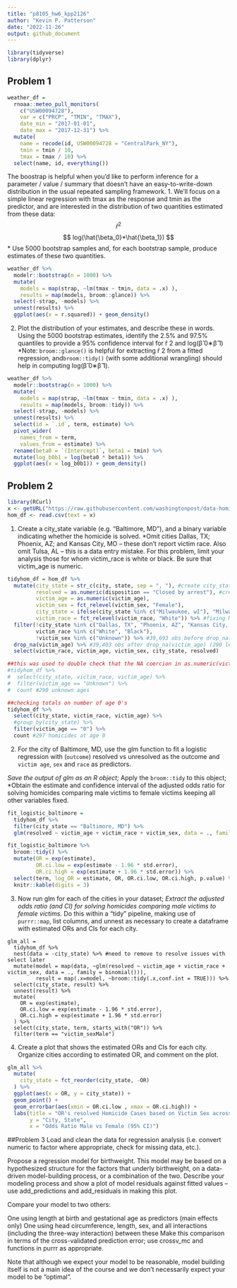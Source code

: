 ```yaml
---
title: "p8105_hw6_kpp2126"
author: "Kevin P. Patterson"
date: "2022-11-26"
output: github_document
---
```


```r
library(tidyverse)
library(dplyr)
```

## Problem 1

```r
weather_df = 
  rnoaa::meteo_pull_monitors(
    c("USW00094728"),
    var = c("PRCP", "TMIN", "TMAX"), 
    date_min = "2017-01-01",
    date_max = "2017-12-31") %>%
  mutate(
    name = recode(id, USW00094728 = "CentralPark_NY"),
    tmin = tmin / 10,
    tmax = tmax / 10) %>%
  select(name, id, everything())
```
The boostrap is helpful when you’d like to perform inference for a parameter / value / summary that doesn’t have an easy-to-write-down distribution in the usual repeated sampling framework. 
1. We’ll focus on a simple linear regression with tmax as the response and tmin as the predictor, and are interested in the distribution of two quantities estimated from these data:
$$
\hat{r}^2
$$
$$
log(\hat{\beta_0}*\hat{\beta_1})
$$
* Use 5000 bootstrap samples and, for each bootstrap sample, produce estimates of these two quantities.
```r
weather_df %>% 
  modelr::bootstrap(n = 1000) %>% 
  mutate(
    models = map(strap, ~lm(tmax ~ tmin, data = .x) ),
    results = map(models, broom::glance)) %>% 
  select(-strap, -models) %>% 
  unnest(results) %>% 
  ggplot(aes(x = r.squared)) + geom_density()
```

2. Plot the distribution of your estimates, and describe these in words. Using the 5000 bootstrap estimates, identify the 2.5% and 97.5% quantiles to provide a 95% confidence interval for r̂ 2 and log(β̂ 0∗β̂ 1)
*Note: `broom::glance()` is helpful for extracting r̂ 2 from a fitted regression, and`broom::tidy()` (with some additional wrangling) should help in computing log(β̂ 0∗β̂ 1).
```r
weather_df %>% 
  modelr::bootstrap(n = 1000) %>% 
  mutate(
    models = map(strap, ~lm(tmax ~ tmin, data = .x) ),
    results = map(models, broom::tidy)) %>% 
  select(-strap, -models) %>% 
  unnest(results) %>% 
  select(id = `.id`, term, estimate) %>% 
  pivot_wider(
    names_from = term, 
    values_from = estimate) %>% 
  rename(beta0 = `(Intercept)`, beta1 = tmin) %>% 
  mutate(log_b0b1 = log(beta0 * beta1)) %>% 
  ggplot(aes(x = log_b0b1)) + geom_density()
```


## Problem 2
```r
library(RCurl)
x <- getURL("https://raw.githubusercontent.com/washingtonpost/data-homicides/master/homicide-data.csv")
hom_df <- read.csv(text = x)
```

1. Create a city_state variable (e.g. “Baltimore, MD”), and a binary variable indicating whether the homicide is solved. 
*Omit cities Dallas, TX; Phoenix, AZ; and Kansas City, MO – these don’t report victim race. Also omit Tulsa, AL – this is a data entry mistake. For this problem, limit your analysis those for whom victim_race is white or black. Be sure that victim_age is numeric.
```r
tidyhom_df = hom_df %>%
  mutate(city_state = str_c(city, state, sep = ", "), #create city_state variable
         resolved = as.numeric(disposition == "Closed by arrest"), #create 1=resolved or 0=unresolved
         victim_age = as.numeric(victim_age),
         victim_sex = fct_relevel(victim_sex, "Female"),
         city_state = ifelse(city_state %in% c("Milwaukee, wI"), "Milwaukee, WI", city_state),
         victim_race = fct_relevel(victim_race, "White")) %>% #fixing Milwaukee, wI to WI
  filter(!city_state %in% c("Dallas, TX", "Phoenix, AZ", "Kansas City, MO", "Tulsa, AL"),
         victim_race %in% c("White", "Black"),
         !victim_sex %in% c("Unknown")) %>% #39,693 obs before drop_na(victim_age)
  drop_na(victim_age) %>% #39,403 obs after drop_na(victim_age) (290 less)
  select(victim_race, victim_age, victim_sex, city_state, resolved)

##this was used to double check that the NA coercion in as.numeric(victim_age) -> drop_na(victim_age)
#tidyhom_df %>%
#  select(city_state, victim_race, victim_age) %>%
#  filter(victim_age == "Unknown") %>%
#  count #290 unknown ages

##checking totals on number of age 0's
tidyhom_df %>%
  select(city_state, victim_race, victim_age) %>%
  #group_by(city_state) %>%
  filter(victim_age == "0") %>%
  count #297 homicides at age 0
```


2. For the city of Baltimore, MD, use the glm function to fit a logistic regression with (`outcome`) resolved vs unresolved as the outcome and `victim age`, `sex` and `race` as predictors.

*Save the output of glm as an R object; 
*Apply the `broom::tidy` to this object;
*Obtain the estimate and confidence interval of the adjusted odds ratio for solving homicides comparing male victims to female victims keeping all other variables fixed.
```r
fit_logistic_baltimore = 
  tidyhom_df %>%
  filter(city_state == "Baltimore, MD") %>%
  glm(resolved ~ victim_age + victim_race + victim_sex, data = ., family = binomial()) 

fit_logistic_baltimore %>% 
  broom::tidy() %>% 
  mutate(OR = exp(estimate),
         OR.ci.low = exp(estimate - 1.96 * std.error),
         OR.ci.high = exp(estimate + 1.96 * std.error)) %>%
  select(term, log_OR = estimate, OR, OR.ci.low, OR.ci.high, p.value) %>% 
  knitr::kable(digits = 3)
```

3. Now run glm for each of the cities in your dataset;
*Extract the adjusted odds ratio (and CI) for solving homicides comparing male victims to female victims. 
*Do this within a “tidy” pipeline, making use of `purrr::map`, list columns, and unnest as necessary to create a dataframe with estimated ORs and CIs for each city.
```rglm
glm_all = 
  tidyhom_df %>%
  nest(data = -city_state) %>% #need to remove to resolve issues with select later
  mutate(model = map(data, ~glm(resolved ~ victim_age + victim_race + victim_sex, data = ., family = binomial())),
         result = map(.x=model, ~broom::tidy(.x,conf.int = TRUE))) %>% 
  select(city_state, result) %>% 
  unnest(result) %>%
  mutate(
    OR = exp(estimate),
    OR.ci.low = exp(estimate - 1.96 * std.error),
    OR.ci.high = exp(estimate + 1.96 * std.error)
  ) %>% 
  select(city_state, term, starts_with("OR")) %>% 
  filter(term == "victim_sexMale")
```

4. Create a plot that shows the estimated ORs and CIs for each city. Organize cities according to estimated OR, and comment on the plot.
```r
glm_all %>%
  mutate(
    city_state = fct_reorder(city_state, -OR)
  ) %>%
  ggplot(aes(x = OR, y = city_state)) +
  geom_point() +
  geom_errorbar(aes(xmin = OR.ci.low , xmax = OR.ci.high)) +
  labs(title = "OR's resolved Homicide Cases based on Victim Sex across 47 Cities",
       y = "City, State",
       x = "Odds Ratio Male vs Female (95% CI)")
```


##Problem 3
Load and clean the data for regression analysis (i.e. convert numeric to factor where appropriate, check for missing data, etc.).

Propose a regression model for birthweight. This model may be based on a hypothesized structure for the factors that underly birthweight, on a data-driven model-building process, or a combination of the two. Describe your modeling process and show a plot of model residuals against fitted values – use add_predictions and add_residuals in making this plot.

Compare your model to two others:

One using length at birth and gestational age as predictors (main effects only)
One using head circumference, length, sex, and all interactions (including the three-way interaction) between these
Make this comparison in terms of the cross-validated prediction error; use crossv_mc and functions in purrr as appropriate.

Note that although we expect your model to be reasonable, model building itself is not a main idea of the course and we don’t necessarily expect your model to be “optimal”.



